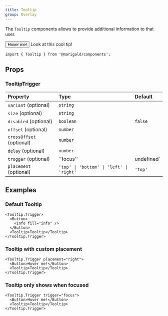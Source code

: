 ```yaml
---
title: Tooltip
group: Overlay
---
```


The `Tooltip` components allows to provide additional information to that user.

<Preview>
  <Tooltip.Trigger>
    <Button variant="primary">Hover me!</Button>
    <Tooltip>Look at this cool tip!</Tooltip>
  </Tooltip.Trigger>
</Preview>

```tsx onlyCode
import { Tooltip } from '@marigold/components';
```

## Props

### TooltipTrigger

| Property                 | Type                                     | Default    |
| :----------------------- | :--------------------------------------- | :--------- |
| `variant` (optional)     | `string`                                 |            |
| `size` (optional)        | `string`                                 |            |
| `disabled` (optional)    | `boolean`                                | `false`    |
| `offset` (optional)      | `number`                                 |            |
| `crossOffset` (optional) | `number`                                 |            |
| `delay` (optional)       | `number`                                 |            |
| `trogger` (optional)     | `'focus''                                | undefined` |
| `placement` (optional)   | `'top' \| 'bottom' \| 'left' \| 'right'` | `'top'`    |

## Examples

### Default Tooltip

```tsx expandCode
<Tooltip.Trigger>
  <Button>
    <Info fill="info" />
  </Button>
  <Tooltip>Tooltip</Tooltip>
</Tooltip.Trigger>
```

### Tooltip with custom placement

```tsx expandCode
<Tooltip.Trigger placement="right">
  <Button>Hover me!</Button>
  <Tooltip>Tooltip</Tooltip>
</Tooltip.Trigger>
```

### Tooltip only shows when focused

```tsx expandCode
<Tooltip.Trigger trigger="focus">
  <Button>Hover me!</Button>
  <Tooltip>Tooltip</Tooltip>
</Tooltip.Trigger>
```
